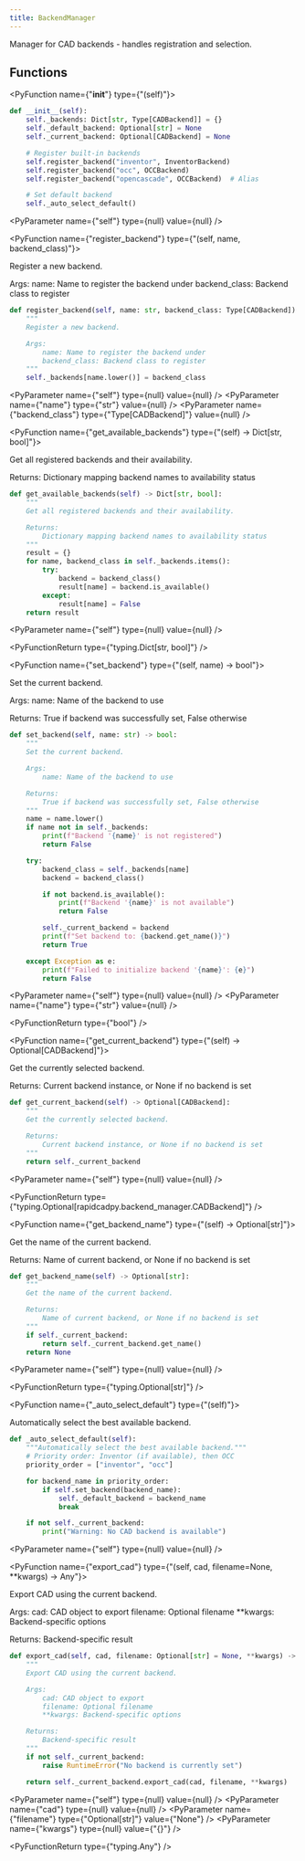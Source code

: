```yaml
---
title: BackendManager
---
```


Manager for CAD backends - handles registration and selection.

## Functions

<PyFunction name={"__init__"} type={"(self)"}>

<PySourceCode >

```python
def __init__(self):
    self._backends: Dict[str, Type[CADBackend]] = {}
    self._default_backend: Optional[str] = None
    self._current_backend: Optional[CADBackend] = None

    # Register built-in backends
    self.register_backend("inventor", InventorBackend)
    self.register_backend("occ", OCCBackend)
    self.register_backend("opencascade", OCCBackend)  # Alias

    # Set default backend
    self._auto_select_default()
```

</PySourceCode>

<div >

<PyParameter name={"self"} type={null} value={null} />

</div>

<PyFunctionReturn type={null} />

</PyFunction>

<PyFunction name={"register_backend"} type={"(self, name, backend_class)"}>

Register a new backend.

Args:
    name: Name to register the backend under
    backend_class: Backend class to register

<PySourceCode >

```python
def register_backend(self, name: str, backend_class: Type[CADBackend]):
    """
    Register a new backend.

    Args:
        name: Name to register the backend under
        backend_class: Backend class to register
    """
    self._backends[name.lower()] = backend_class
```

</PySourceCode>

<div >

<PyParameter name={"self"} type={null} value={null} />
<PyParameter name={"name"} type={"str"} value={null} />
<PyParameter name={"backend_class"} type={"Type[CADBackend]"} value={null} />

</div>

<PyFunctionReturn type={null} />

</PyFunction>

<PyFunction name={"get_available_backends"} type={"(self) -> Dict[str, bool]"}>

Get all registered backends and their availability.

Returns:
    Dictionary mapping backend names to availability status

<PySourceCode >

```python
def get_available_backends(self) -> Dict[str, bool]:
    """
    Get all registered backends and their availability.

    Returns:
        Dictionary mapping backend names to availability status
    """
    result = {}
    for name, backend_class in self._backends.items():
        try:
            backend = backend_class()
            result[name] = backend.is_available()
        except:
            result[name] = False
    return result
```

</PySourceCode>

<div >

<PyParameter name={"self"} type={null} value={null} />

</div>

<PyFunctionReturn type={"typing.Dict[str, bool]"} />

</PyFunction>

<PyFunction name={"set_backend"} type={"(self, name) -> bool"}>

Set the current backend.

Args:
    name: Name of the backend to use

Returns:
    True if backend was successfully set, False otherwise

<PySourceCode >

```python
def set_backend(self, name: str) -> bool:
    """
    Set the current backend.

    Args:
        name: Name of the backend to use

    Returns:
        True if backend was successfully set, False otherwise
    """
    name = name.lower()
    if name not in self._backends:
        print(f"Backend '{name}' is not registered")
        return False

    try:
        backend_class = self._backends[name]
        backend = backend_class()

        if not backend.is_available():
            print(f"Backend '{name}' is not available")
            return False

        self._current_backend = backend
        print(f"Set backend to: {backend.get_name()}")
        return True

    except Exception as e:
        print(f"Failed to initialize backend '{name}': {e}")
        return False
```

</PySourceCode>

<div >

<PyParameter name={"self"} type={null} value={null} />
<PyParameter name={"name"} type={"str"} value={null} />

</div>

<PyFunctionReturn type={"bool"} />

</PyFunction>

<PyFunction name={"get_current_backend"} type={"(self) -> Optional[CADBackend]"}>

Get the currently selected backend.

Returns:
    Current backend instance, or None if no backend is set

<PySourceCode >

```python
def get_current_backend(self) -> Optional[CADBackend]:
    """
    Get the currently selected backend.

    Returns:
        Current backend instance, or None if no backend is set
    """
    return self._current_backend
```

</PySourceCode>

<div >

<PyParameter name={"self"} type={null} value={null} />

</div>

<PyFunctionReturn type={"typing.Optional[rapidcadpy.backend_manager.CADBackend]"} />

</PyFunction>

<PyFunction name={"get_backend_name"} type={"(self) -> Optional[str]"}>

Get the name of the current backend.

Returns:
    Name of current backend, or None if no backend is set

<PySourceCode >

```python
def get_backend_name(self) -> Optional[str]:
    """
    Get the name of the current backend.

    Returns:
        Name of current backend, or None if no backend is set
    """
    if self._current_backend:
        return self._current_backend.get_name()
    return None
```

</PySourceCode>

<div >

<PyParameter name={"self"} type={null} value={null} />

</div>

<PyFunctionReturn type={"typing.Optional[str]"} />

</PyFunction>

<PyFunction name={"_auto_select_default"} type={"(self)"}>

Automatically select the best available backend.

<PySourceCode >

```python
def _auto_select_default(self):
    """Automatically select the best available backend."""
    # Priority order: Inventor (if available), then OCC
    priority_order = ["inventor", "occ"]

    for backend_name in priority_order:
        if self.set_backend(backend_name):
            self._default_backend = backend_name
            break

    if not self._current_backend:
        print("Warning: No CAD backend is available")
```

</PySourceCode>

<div >

<PyParameter name={"self"} type={null} value={null} />

</div>

<PyFunctionReturn type={null} />

</PyFunction>

<PyFunction name={"export_cad"} type={"(self, cad, filename=None, **kwargs) -> Any"}>

Export CAD using the current backend.

Args:
    cad: CAD object to export
    filename: Optional filename
    **kwargs: Backend-specific options

Returns:
    Backend-specific result

<PySourceCode >

```python
def export_cad(self, cad, filename: Optional[str] = None, **kwargs) -> Any:
    """
    Export CAD using the current backend.

    Args:
        cad: CAD object to export
        filename: Optional filename
        **kwargs: Backend-specific options

    Returns:
        Backend-specific result
    """
    if not self._current_backend:
        raise RuntimeError("No backend is currently set")

    return self._current_backend.export_cad(cad, filename, **kwargs)
```

</PySourceCode>

<div >

<PyParameter name={"self"} type={null} value={null} />
<PyParameter name={"cad"} type={null} value={null} />
<PyParameter name={"filename"} type={"Optional[str]"} value={"None"} />
<PyParameter name={"kwargs"} type={null} value={"{}"} />

</div>

<PyFunctionReturn type={"typing.Any"} />

</PyFunction>